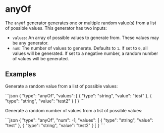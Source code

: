 
# anyOf

The `anyOf` generator generates one or multiple random value(s) from a list of possible values.
This generator has two inputs:

- `values`: An array of possible values to generate from. These values may be any generator.
- `num`: The number of values to generate. Defaults to `1`. If set to `0`, all values will be generated.
  If set to a negative number, a random number of values will be generated.

## Examples

Generate a random value from a list of possible values:

<RunCode>
```json
{
  "type": "anyOf",
  "values": [
    {
      "type": "string",
      "value": "test"
    },
    {
      "type": "string",
      "value": "test2"
    }
  ]
}
```
</RunCode>

Generate a random number of values from a list of possible values:

<RunCode>
```json
{
  "type": "anyOf",
  "num": -1,
  "values": [
    {
      "type": "string",
      "value": "test"
    },
    {
      "type": "string",
      "value": "test2"
    }
  ]
}
```
</RunCode>
